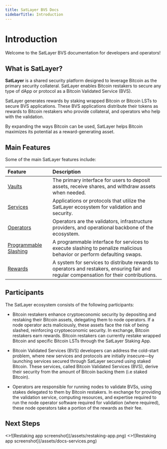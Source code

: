 ```yaml
---
title: SatLayer BVS Docs
sidebarTitle: Introduction
---
```



# Introduction

Welcome to the SatLayer BVS documentation for developers and operators!

## What is SatLayer?

**SatLayer** is a shared security platform designed to leverage Bitcoin as the primary security collateral.
SatLayer enables Bitcoin restakers to secure any type of dApp or protocol as a Bitcoin Validated Service (BVS).

SatLayer generates rewards by staking wrapped Bitcoin or Bitcoin LSTs to secure BVS applications.
These BVS applications distribute their tokens as rewards to Bitcoin restakers who provide collateral,
and operators who help with the validation.

By expanding the ways Bitcoin can be used, SatLayer helps Bitcoin maximizes its potential as a reward-generating asset.

## Main Features

Some of the main SatLayer features include:

| Feature                                            | Description                                                                                                                             |
|:---------------------------------------------------|:----------------------------------------------------------------------------------------------------------------------------------------|
| [Vaults](/getting-started/vaults)                  | The primary interface for users to deposit assets, receive shares, and withdraw assets when needed.                                     |
| [Services](/getting-started/services)              | Applications or protocols that utilize the SatLayer ecosystem for validation and security.                                              |
| [Operators](/getting-started/operators)            | Operators are the validators, infrastructure providers, and operational backbone of the ecosystem.                                      |
| [Programmable Slashing](/getting-started/slashing) | A programmable interface for services to execute slashing to penalize malicious behavior or perform defaulting swaps.                   |
| [Rewards](/getting-started/rewards)   | A system for services to distribute rewards to operators and restakers, ensuring fair and regular compensation for their contributions. |

## Participants

The SatLayer ecosystem consists of the following participants:

- Bitcoin restakers enhance cryptoeconomic security by depositing and restaking their Bitcoin assets, delegating
them to node operators. If a node operator acts maliciously, these assets face the risk of being slashed,
reinforcing cryptoeconomic security. In exchange, Bitcoin restakers earn rewards. Bitcoin restakers can currently
restake wrapped Bitcoin and specific Bitcoin LSTs through the SatLayer Staking App.

- Bitcoin Validated Services (BVS) developers can address the cold-start problem, where new services and protocols
are initially insecure—by launching services secured through SatLayer secured using staked Bitcoin. These services,
called Bitcoin Validated Services (BVS), derive their security from the amount of Bitcoin backing them
(i.e staked Bitcoin).

- Operators are responsible for running nodes to validate BVSs, using stakes delegated to them by Bitcoin
restakers. In exchange for providing the validation service, computing resources, and expertise required to run the
node operator software required for validation (where required), these node operators take a portion of the rewards
as their fee.


## Next Steps

<Cards num={2}>
  <Cards.Card arrow title="Restaking App" href="https://app.satlayer.xyz">
    <>![Restaking app screenshot](/assets/restaking-app.png)</>
  </Cards.Card>
  <Cards.Card arrow title="Developing BVS on SatLayer" href="/getting-started/services">
    <>![Restaking app screenshot](/assets/docs-services.png)</>
  </Cards.Card>
</Cards>

